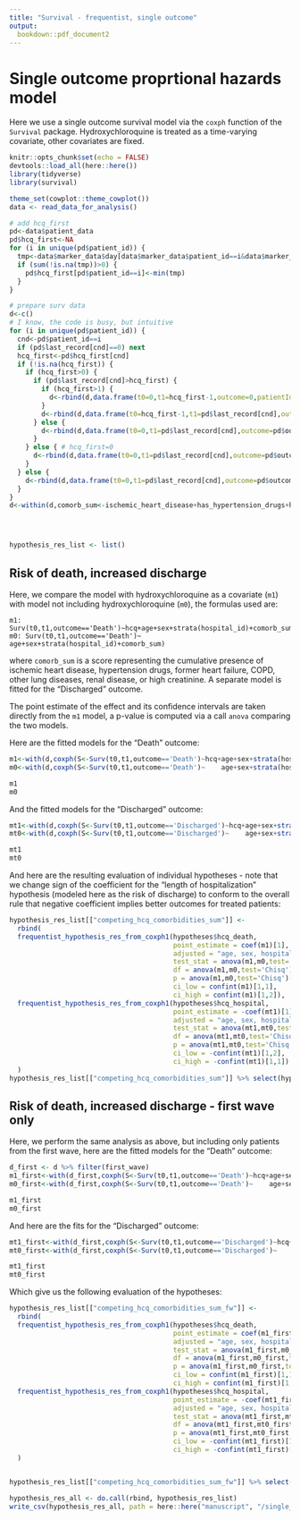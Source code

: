 ```yaml
---
title: "Survival - frequentist, single outcome"
output:
  bookdown::pdf_document2
---
```


# Single outcome proprtional hazards model

Here we use a single outcome survival model via the `coxph` function of the `Survival` package. Hydroxychloroquine is treated as a time-varying covariate, other covariates are fixed.


```r
knitr::opts_chunk$set(echo = FALSE)
devtools::load_all(here::here())
library(tidyverse)
library(survival)

theme_set(cowplot::theme_cowplot())
data <- read_data_for_analysis()

# add hcq_first
pd<-data$patient_data
pd$hcq_first<-NA
for (i in unique(pd$patient_id)) {
  tmp<-data$marker_data$day[data$marker_data$patient_id==i&data$marker_data$marker=='hcq']
  if (sum(!is.na(tmp))>0) {
    pd$hcq_first[pd$patient_id==i]<-min(tmp)
  }
}

# prepare surv data
d<-c()
# I know, the code is busy, but intuitive
for (i in unique(pd$patient_id)) {
  cnd<-pd$patient_id==i
  if (pd$last_record[cnd]==0) next
  hcq_first<-pd$hcq_first[cnd]
  if (!is.na(hcq_first)) {
    if (hcq_first>0) {
      if (pd$last_record[cnd]>hcq_first) {
        if (hcq_first>1) {
          d<-rbind(d,data.frame(t0=0,t1=hcq_first-1,outcome=0,patientId=i,hcq_first=pd$hcq_first[cnd],last_record=pd$last_record[cnd],age=pd$age[cnd],sex=pd$sex[cnd],hospital_id=pd$hospital_id[cnd],admitted_for_covid=pd$admitted_for_covid[cnd],ischemic_heart_disease=pd$ischemic_heart_disease[cnd],has_hypertension_drugs=pd$has_hypertension_drugs[cnd],heart_failure=pd$heart_failure[cnd],renal_disease=pd$renal_disease[cnd],high_creatinin=pd$high_creatinin[cnd],COPD=pd$COPD[cnd],other_lung_disease=pd$other_lung_disease[cnd],renal_disease=pd$renal_disease[cnd],obesity=pd$obesity[cnd],first_wave=pd$first_wave[cnd],hcq=0))
        }
        d<-rbind(d,data.frame(t0=hcq_first-1,t1=pd$last_record[cnd],outcome=pd$outcome[cnd],patientId=i,hcq_first=pd$hcq_first[cnd],last_record=pd$last_record[cnd],age=pd$age[cnd],sex=pd$sex[cnd],hospital_id=pd$hospital_id[cnd],admitted_for_covid=pd$admitted_for_covid[cnd],ischemic_heart_disease=pd$ischemic_heart_disease[cnd],has_hypertension_drugs=pd$has_hypertension_drugs[cnd],heart_failure=pd$heart_failure[cnd],renal_disease=pd$renal_disease[cnd],high_creatinin=pd$high_creatinin[cnd],COPD=pd$COPD[cnd],other_lung_disease=pd$other_lung_disease[cnd],renal_disease=pd$renal_disease[cnd],obesity=pd$obesity[cnd],first_wave=pd$first_wave[cnd],hcq=1))
      } else {
        d<-rbind(d,data.frame(t0=0,t1=pd$last_record[cnd],outcome=pd$outcome[cnd],patientId=i,hcq_first=pd$hcq_first[cnd],last_record=pd$last_record[cnd],age=pd$age[cnd],sex=pd$sex[cnd],hospital_id=pd$hospital_id[cnd],admitted_for_covid=pd$admitted_for_covid[cnd],ischemic_heart_disease=pd$ischemic_heart_disease[cnd],has_hypertension_drugs=pd$has_hypertension_drugs[cnd],heart_failure=pd$heart_failure[cnd],renal_disease=pd$renal_disease[cnd],high_creatinin=pd$high_creatinin[cnd],COPD=pd$COPD[cnd],other_lung_disease=pd$other_lung_disease[cnd],renal_disease=pd$renal_disease[cnd],obesity=pd$obesity[cnd],first_wave=pd$first_wave[cnd],hcq=0))
      }
    } else { # hcq_first=0
      d<-rbind(d,data.frame(t0=0,t1=pd$last_record[cnd],outcome=pd$outcome[cnd],patientId=i,hcq_first=pd$hcq_first[cnd],last_record=pd$last_record[cnd],age=pd$age[cnd],sex=pd$sex[cnd],hospital_id=pd$hospital_id[cnd],admitted_for_covid=pd$admitted_for_covid[cnd],ischemic_heart_disease=pd$ischemic_heart_disease[cnd],has_hypertension_drugs=pd$has_hypertension_drugs[cnd],heart_failure=pd$heart_failure[cnd],renal_disease=pd$renal_disease[cnd],high_creatinin=pd$high_creatinin[cnd],COPD=pd$COPD[cnd],other_lung_disease=pd$other_lung_disease[cnd],renal_disease=pd$renal_disease[cnd],obesity=pd$obesity[cnd],first_wave=pd$first_wave[cnd],hcq=1))
    }
  } else {
    d<-rbind(d,data.frame(t0=0,t1=pd$last_record[cnd],outcome=pd$outcome[cnd],patientId=i,hcq_first=pd$hcq_first[cnd],last_record=pd$last_record[cnd],age=pd$age[cnd],sex=pd$sex[cnd],hospital_id=pd$hospital_id[cnd],admitted_for_covid=pd$admitted_for_covid[cnd],ischemic_heart_disease=pd$ischemic_heart_disease[cnd],has_hypertension_drugs=pd$has_hypertension_drugs[cnd],heart_failure=pd$heart_failure[cnd],renal_disease=pd$renal_disease[cnd],high_creatinin=pd$high_creatinin[cnd],COPD=pd$COPD[cnd],other_lung_disease=pd$other_lung_disease[cnd],renal_disease=pd$renal_disease[cnd],obesity=pd$obesity[cnd],first_wave=pd$first_wave[cnd],hcq=0))
  }
}
d<-within(d,comorb_sum<-ischemic_heart_disease+has_hypertension_drugs+heart_failure+COPD+    other_lung_disease+    renal_disease)




hypothesis_res_list <- list()


```

## Risk of death, increased discharge

Here, we compare the model with hydroxychloroquine as a covariate (`m1`) with model not including hydroxychloroquine (`m0`), the formulas used are:

```
m1: Surv(t0,t1,outcome=='Death')~hcq+age+sex+strata(hospital_id)+comorb_sum)
m0: Surv(t0,t1,outcome=='Death')~    age+sex+strata(hospital_id)+comorb_sum)
```

where `comorb_sum` is a score representing the cumulative presence of ischemic heart disease, hypertension drugs, former heart failure, COPD, other lung diseases, renal disease, or high creatinine. A separate model is fitted for the "Discharged" outcome.

The point estimate of the effect and its confidence intervals are taken directly from the `m1` model, a p-value is computed via a call `anova` comparing the two models. 

Here are the fitted models for the "Death" outcome:

```r

m1<-with(d,coxph(S<-Surv(t0,t1,outcome=='Death')~hcq+age+sex+strata(hospital_id)+comorb_sum))
m0<-with(d,coxph(S<-Surv(t0,t1,outcome=='Death')~    age+sex+strata(hospital_id)+comorb_sum))

m1
m0

```

And the fitted models for the "Discharged" outcome:

```r
mt1<-with(d,coxph(S<-Surv(t0,t1,outcome=='Discharged')~hcq+age+sex+strata(hospital_id)+comorb_sum))
mt0<-with(d,coxph(S<-Surv(t0,t1,outcome=='Discharged')~    age+sex+strata(hospital_id)+comorb_sum))

mt1
mt0
```


And here are the resulting evaluation of individual hypotheses - note that we change sign of the coefficient for the "length of hospitalization" hypothesis (modeled here as the risk of discharge) to conform to the overall rule that negative coefficient implies better outcomes for treated patients:

```r
hypothesis_res_list[["competing_hcq_comorbidities_sum"]] <-
  rbind(
  frequentist_hypothesis_res_from_coxph1(hypotheses$hcq_death, 
                                         point_estimate = coef(m1)[1],
                                         adjusted = "age, sex, hospital, comorbidities (sum)", 
                                         test_stat = anova(m1,m0,test='Chisq')[2,2],
                                         df = anova(m1,m0,test='Chisq')[2,3],
                                         p = anova(m1,m0,test='Chisq')[2,4],
                                         ci_low = confint(m1)[1,1],
                                         ci_high = confint(m1)[1,2]),
  frequentist_hypothesis_res_from_coxph1(hypotheses$hcq_hospital, 
                                         point_estimate = -coef(mt1)[1],
                                         adjusted = "age, sex, hospital, comorbidities (sum)", 
                                         test_stat = anova(mt1,mt0,test='Chisq')[2,2],
                                         df = anova(mt1,mt0,test='Chisq')[2,3],
                                         p = anova(mt1,mt0,test='Chisq')[2,4],
                                         ci_low = -confint(mt1)[1,2],
                                         ci_high = -confint(mt1)[1,1])
  )
hypothesis_res_list[["competing_hcq_comorbidities_sum"]] %>% select(hypothesis, point_estimate, p_value, ci_low, ci_high)

```


## Risk of death, increased discharge - first wave only

Here, we perform the same analysis as above, but including only patients from the first wave, here are the fitted models for the "Death" outcome:

```r
d_first <- d %>% filter(first_wave)
m1_first<-with(d_first,coxph(S<-Surv(t0,t1,outcome=='Death')~hcq+age+sex+strata(hospital_id)+comorb_sum))
m0_first<-with(d_first,coxph(S<-Surv(t0,t1,outcome=='Death')~    age+sex+strata(hospital_id)+comorb_sum))

m1_first
m0_first

```

And here are the fits for the "Discharged" outcome:

```r
mt1_first<-with(d_first,coxph(S<-Surv(t0,t1,outcome=='Discharged')~hcq+age+sex+strata(hospital_id)+comorb_sum))
mt0_first<-with(d_first,coxph(S<-Surv(t0,t1,outcome=='Discharged')~    age+sex+strata(hospital_id)+comorb_sum))

mt1_first
mt0_first
```


Which give us the following evaluation of the hypotheses:

```r
hypothesis_res_list[["competing_hcq_comorbidities_sum_fw"]] <-
  rbind(
  frequentist_hypothesis_res_from_coxph1(hypotheses$hcq_death, 
                                         point_estimate = coef(m1_first)[1],
                                         adjusted = "age, sex, hospital, comorbidities (sum), first_wave", 
                                         test_stat = anova(m1_first,m0_first,test='Chisq')[2,2],
                                         df = anova(m1_first,m0_first,test='Chisq')[2,3],
                                         p = anova(m1_first,m0_first,test='Chisq')[2,4],
                                         ci_low = confint(m1_first)[1,1],
                                         ci_high = confint(m1_first)[1,2]),
  frequentist_hypothesis_res_from_coxph1(hypotheses$hcq_hospital, 
                                         point_estimate = -coef(mt1_first)[1],
                                         adjusted = "age, sex, hospital, comorbidities (sum), first_wave", 
                                         test_stat = anova(mt1_first,mt0_first,test='Chisq')[2,2],
                                         df = anova(mt1_first,mt0_first,test='Chisq')[2,3],
                                         p = anova(mt1_first,mt0_first,test='Chisq')[2,4],
                                         ci_low = -confint(mt1_first)[1,2],
                                         ci_high = -confint(mt1_first)[1,1])
  )


hypothesis_res_list[["competing_hcq_comorbidities_sum_fw"]] %>% select(hypothesis, point_estimate, p_value, ci_low, ci_high)

```


```r
hypothesis_res_all <- do.call(rbind, hypothesis_res_list)
write_csv(hypothesis_res_all, path = here::here("manuscript", "/single_outcome_coxph_res.csv"))
```
